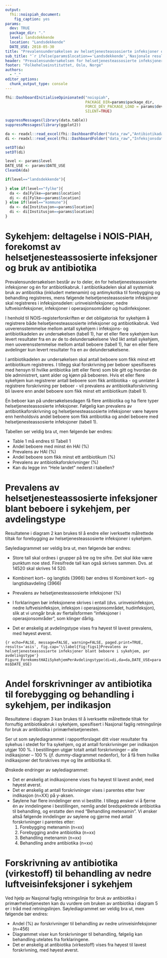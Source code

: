 ```yaml
---
output:
  fhi::noispiah_document:
    fig_caption: yes
params:
  dev: TRUE
  package_dir: "."
  level: landsdekkende
  location: "Landsdekkende"
  DATE_USE: 2018-05-30
title: "Prevalensundersøkelsen av helsetjenesteassosierte infeksjoner og antibiotikabruk i sykehjem (NOIS-PIAH)"
sub_title: "`r ifelse(params$location=='Landsdekkende','Nasjonale resultater',params$location)` --- `r params$DATE_USE`"
header: "Prevalensundersøkelsen for helsetjenesteassosierte infeksjoner og antibiotikabruk \\newline `r params$location` --- `r params$DATE_USE`"
footer: "Folkehelseinstituttet, Oslo, Norge"
authors:
  - "_"
editor_options: 
  chunk_output_type: console
---
```


```r
fhi::DashboardInitialiseOpinionated("noispiah",
                                    PACKAGE_DIR=params$package_dir,
                                    FORCE_DEV_PACKAGE_LOAD = params$dev,
                                    SILENT=TRUE)

suppressMessages(library(data.table))
suppressMessages(library(ggplot2))

da <- readxl::read_excel(fhi::DashboardFolder("data_raw","AntibiotikadataPrimer.xlsx"))
di <- readxl::read_excel(fhi::DashboardFolder("data_raw","InfeksjonsdataPrimer.xlsx"))

setDT(da)
setDT(di)

level <- params$level
DATE_USE <- params$DATE_USE
CleanDA(da)

if(level=="landsdekkende"){
  
} else if(level=="fylke"){
  da <- da[Fylke==params$location]
  di <- di[Fylke==params$location]
} else if(level=="kommune"){
  da <- da[Institusjon==params$location]
  di <- di[Institusjon==params$location]
}
```

\newpage 

# Sykehjem: deltagelse i NOIS-PIAH, forekomst av helsetjenesteassosierte infeksjoner og bruk av antibiotika

Prevalensundersøkelsen består av to deler, én for helsetjenesteassosierte infeksjoner og én for antibiotikabruk. I antibiotikadelen skal all systemisk bruk av antibiotika (inkludert metenamin) og antimykotika til forebygging og behandling registreres, mens følgende helsetjenesteassosierte infeksjoner skal registreres i infeksjonsdelen: urinveisinfeksjoner, nedre luftveisinfeksjoner, infeksjoner i operasjonsområder og hudinfeksjoner. 

I henhold til NOIS-registerforskriften er det obligatorisk for sykehjem å registrere både helsetjenesteassosierte infeksjoner og antibiotikabruk. Ved uoverensstemmelse mellom antall sykehjem i infeksjons- og antibiotikadelen av undersøkelsen (tabell 1), har et eller flere sykehjem kun levert resultater fra en av de to delundersøkelsene Ved likt antall sykehjem, men uoverensstemmelse mellom antall beboere (tabell 1), har en eller flere avdelinger kun levert resultater fra en av delundersøkelsene.

I antibiotikadelen av undersøkelsen skal antall beboere som fikk minst ett antibiotikum registreres. I tillegg skal forskrivning per beboer spesifiseres med hensyn til hvilke antibiotika (ett eller flere) som ble gitt og hvordan de ble administrert, samt alder og kjønn på beboeren. Hvis et eller flere sykehjem kun registrerer antall beboere som fikk antibiotika - og unnlater å registrere forskrivning per beboer - vil prevalens av antibiotikaforskrivning bli lavere enn andel beboere som fikk minst ett antibiotikum (tabell 1). 

Én beboer kan på undersøkelsesdagen få flere antibiotika og ha flere typer helsetjenesteassosierte infeksjoner. Følgelig kan prevalens av antibiotikaforskrivning og helsetjenesteassosierte infeksjoner være høyere enn henholdsvis andel beboere som fikk antibiotika og andel beboere med helsetjenesteassosierte infeksjoner (tabell 1). 

Tabellen ser veldig bra ut, men følgende bør endres:

- Table 1 må endres til Tabell 1
- Andel beboere med minst én HAI (%)
- Prevalens av HAI (%)
- Andel beboere som fikk minst ett antibiotikum (%)
- Prevalens av antibiotikaforskrivninger (%)
- Kan du legge inn "Hele landet" nederst i tabellen?

\begin{landscape}

```r
Table_DeltagelseForekomstHAIogABiSykehjem(di=di,da=da,level=level,DATE_USE=DATE_USE,type="sykehjem")
```

\end{landscape}

\newpage

# Prevalens av helsetjenesteassosierte infeksjoner blant beboere i sykehjem, per avdelingstype

Resultatene i diagram 2 kan brukes til å endre eller iverksette målrettede tiltak for forebygging av helsetjenesteassosierte infeksjoner i sykehjem. 

Søylediagrammet ser veldig bra ut, men følgende bør endres:

- Store tall skal ordnes i grupper på tre og tre sifre. Det skal ikke være punktum noe sted. Firesifrede tall kan også skrives sammen. Dvs. at 14520 skal skrives 14 520.

- Kombinert kort− og langtids (3966) bør endres til Kombinert kort− og langtidsavdeling (3966)

- Prevalens av helsetjenesteassosierte infeksjoner (%) 

- I forklaringen bør infeksjonene skrives i entall (dvs. urinveisinfeksjon, nedre luftveisinfeksjon, infeksjon i operasjonsområdet, hudinfeksjon), slik at vi unngår bruk av flertallsformen "infeksjoner i operasjonsområder", som klinger dårlig. 

- Det er ønskelig at avdelingstype vises fra høyest til lavest prevalens, med høyest øverst.

```{r echo=FALSE, message=FALSE, warning=FALSE, paged.print=TRUE, results='asis', fig.cap='\\label{fig:figs1}Prevalens av helsetjenesteassosierte infeksjoner blant beboere i sykehjem, per avdelingstype'}
Figure_ForekomstHAIiSykehjemPerAvdelingstype(di=di,da=da,DATE_USE=params$DATE_USE)
```

\newpage

# Andel forskrivninger av antibiotika til forebygging og behandling i sykehjem, per indikasjon

Resultatene i diagram 3 kan brukes til å iverksette målrettede tiltak for fornuftig antibiotikabruk i sykehjem, spesifisert i Nasjonal faglig retningslinje for bruk av antibiotika i primærhelsetjenesten. 

Ser ut som søylediagrammet i rapportforslaget ditt viser resultater fra sykehus i stedet for fra sykehjem, og at antall forskrivninger per indikasjon utgjør 100 %. I bestillingen utgjør totalt antall forskrivninger – alle indikasjoner – 100 % (jf. dummy-diagrammet nedenfor), for å få frem hvilke indikasjoner det forskrives mye og lite antibiotika til. 

Ønskede endringer av søylediagrammet:

- Det er ønskelig at indikasjonene vises fra høyest til lavest andel, med høyest øverst.
- Det er ønskelig at antall forskrivninger vises i parentes etter hver indikasjon (n=XX) på y-aksen.
- Søylene har flere inndelinger enn vi bestilte. I tillegg ønsker vi å fjerne én av inndelingene i bestillingen, nemlig andel bredspektrede antibiotika til behandling, og erstatte den med "Behandling metenamin". Vi ønsker altså følgende inndelinger av søylene og gjerne med antall forskrivninger i parentes etter:
  1. Forebygging metenamin (n=xx)
  2. Forebygging andre antibiotika (n=xx)
  3. Behandling metenamin (n=xx)
  4. Behandling andre antibiotika (n=xx)

\begin{landscape}

```r
q <- Figure_ForskrivningerAvAntibiotikaTilForebyggingOgBehandlingPerIndikasjon(di=di,da=da,DATE_USE=params$DATE_USE)
f <- sprintf("%s.png",tempfile())
ggsave(f, plot = q, width = 297*0.75, height = 210*0.75, units = "mm")
```

\begin{figure}
\begin{center}
\includegraphics{`r f`}
\caption{\label{fig:figs2}Andel forskrivninger av antibiotika til forebygging og behandling i sykehjem, per indikasjon}
\end{center}
\end{figure}

\end{landscape}

\newpage

# Forskrivning av antibiotika (virkestoff) til behandling av nedre urinveisinfeksjoner i sykehjem

Ved hjelp av Nasjonal faglig retningslinje for bruk av antibiotika i primærhelsetjenesten kan du vurdere om bruken av antibiotika i diagram 4 er i tråd med retningslinjen. Forskrivning er ikke vist per kjønn, siden anbefalingene for kvinner og menn i sykehjem med unntak av behandlingstid, er de samme. 

Forskrivning av antibiotika til øvre og nedre urinveisinfeksjoner vises ikke samlet, fordi anbefalingene i retningslinjen er forskjellige ved disse indikasjonene. Få forskrivninger med indikasjon øvre urinveisinfeksjon gjør at disse av pålitelighetshensyn ikke er vist.

Diagram 4 viser kun forskrivning til behandling, mens metenamin (Hiprex) i retningslinjen kun er anbefalt til forebygging av urinveisinfeksjoner. Følgelig vil bruk av metenamin vist i diagram 4, indikere feilbruk og/eller feilregistrering.

Søylediagrammet ser veldig bra ut, men følgende bør endres:

- Andel (%) av forskrivninger til behandling av nedre urinveisinfeksjoner (n=456) 
- Diagrammet viser kun forskrivninger til behandling, følgelig kan behandling utelates fra forklaringene. Det er heller ikke nødvendig å gi metenamin-søylen egen farge.
- Det er ønskelig at antibiotika (virkestoff) vises fra høyest til lavest forskrivning, med høyest øverst. 

\begin{landscape}

```r
q <- Figure_ForskrivningerAvAntibiotikaPerIndikasjon(di=di,da=da,DATE_USE=params$DATE_USE,indikasjon="Nedre urinveisinfeksjon")
f <- sprintf("%s.png",tempfile())
ggsave(f, plot = q, width = 297*0.75, height = 210*0.75, units = "mm")
```

\begin{figure}  
\begin{center}  
\includegraphics{`r f`}
\caption{\label{fig:figs3}Forskrivning av antibiotika (virkestoff) til behandling av nedre urinveisinfeksjoner i sykehjem}  
\end{center}  
\end{figure}  

\end{landscape}

\newpage

# Forskrivning av antibiotika (virkestoff) til behandling av nedre luftveisinfeksjoner i sykehjem

Ved hjelp av Nasjonal faglig retningslinje for bruk av antibiotika i primærhelsetjenesten kan du vurdere om bruken av antibiotika i diagram 5 er i tråd med retningslinjen. 
Søylediagrammet ser veldig bra ut, men følgende bør endres:

- Andel (%) av forskrivninger til behandling av nedre urinveisinfeksjoner (n=456) 
- Diagrammet viser kun forskrivninger til behandling, følgelig kan behandling utelates fra forklaringene. 
- Det er ønskelig at antibiotika (virkestoff) vises fra høyest til lavest forskrivning, med høyest øverst. 

\begin{landscape}

```r
q <- Figure_ForskrivningerAvAntibiotikaPerIndikasjon(di=di,da=da,DATE_USE=params$DATE_USE,indikasjon="Nedre luftveisinfeksjon")
f <- sprintf("%s.png",tempfile())
ggsave(f, plot = q, width = 297*0.75, height = 210*0.75, units = "mm")
```

\begin{figure}
\begin{center}
\includegraphics{`r f`}
\caption{\label{fig:figs4}Forskrivning av antibiotika (virkestoff) til behandling av nedre luftveisinfeksjoner i sykehjem}
\end{center}
\end{figure}

\end{landscape}

